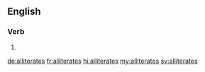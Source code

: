 ==English==

===Verb===
{{head|en|verb form}}

# {{en-third-person singular of|alliterate}}

[[de:alliterates]]
[[fr:alliterates]]
[[hi:alliterates]]
[[my:alliterates]]
[[sv:alliterates]]